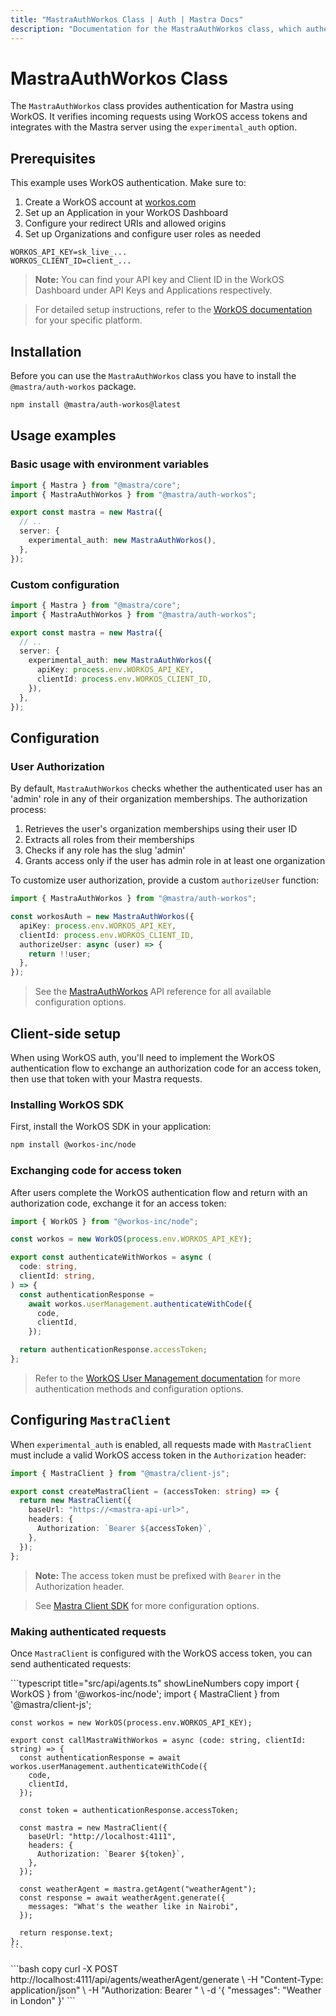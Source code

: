 ```yaml
---
title: "MastraAuthWorkos Class | Auth | Mastra Docs"
description: "Documentation for the MastraAuthWorkos class, which authenticates Mastra applications using WorkOS authentication."
---
```



# MastraAuthWorkos Class

The `MastraAuthWorkos` class provides authentication for Mastra using WorkOS. It verifies incoming requests using WorkOS access tokens and integrates with the Mastra server using the `experimental_auth` option.

## Prerequisites

This example uses WorkOS authentication. Make sure to:

1. Create a WorkOS account at [workos.com](https://workos.com/)
2. Set up an Application in your WorkOS Dashboard
3. Configure your redirect URIs and allowed origins
4. Set up Organizations and configure user roles as needed

```env title=".env" copy
WORKOS_API_KEY=sk_live_...
WORKOS_CLIENT_ID=client_...
```

> **Note:** You can find your API key and Client ID in the WorkOS Dashboard under API Keys and Applications respectively.

> For detailed setup instructions, refer to the [WorkOS documentation](https://workos.com/docs) for your specific platform.

## Installation

Before you can use the `MastraAuthWorkos` class you have to install the `@mastra/auth-workos` package.

```bash copy
npm install @mastra/auth-workos@latest
```

## Usage examples

### Basic usage with environment variables

```typescript {2,7} title="src/mastra/index.ts" showLineNumbers copy
import { Mastra } from "@mastra/core";
import { MastraAuthWorkos } from "@mastra/auth-workos";

export const mastra = new Mastra({
  // ..
  server: {
    experimental_auth: new MastraAuthWorkos(),
  },
});
```

### Custom configuration

```typescript {2,7-10} title="src/mastra/index.ts" showLineNumbers copy
import { Mastra } from "@mastra/core";
import { MastraAuthWorkos } from "@mastra/auth-workos";

export const mastra = new Mastra({
  // ..
  server: {
    experimental_auth: new MastraAuthWorkos({
      apiKey: process.env.WORKOS_API_KEY,
      clientId: process.env.WORKOS_CLIENT_ID,
    }),
  },
});
```

## Configuration

### User Authorization

By default, `MastraAuthWorkos` checks whether the authenticated user has an 'admin' role in any of their organization memberships. The authorization process:

1. Retrieves the user's organization memberships using their user ID
2. Extracts all roles from their memberships
3. Checks if any role has the slug 'admin'
4. Grants access only if the user has admin role in at least one organization

To customize user authorization, provide a custom `authorizeUser` function:

```typescript title="src/mastra/auth.ts" showLineNumbers copy
import { MastraAuthWorkos } from "@mastra/auth-workos";

const workosAuth = new MastraAuthWorkos({
  apiKey: process.env.WORKOS_API_KEY,
  clientId: process.env.WORKOS_CLIENT_ID,
  authorizeUser: async (user) => {
    return !!user;
  },
});
```

> See the [MastraAuthWorkos](/reference/auth/workos) API reference for all available configuration options.

## Client-side setup

When using WorkOS auth, you'll need to implement the WorkOS authentication flow to exchange an authorization code for an access token, then use that token with your Mastra requests.

### Installing WorkOS SDK

First, install the WorkOS SDK in your application:

```bash copy
npm install @workos-inc/node
```

### Exchanging code for access token

After users complete the WorkOS authentication flow and return with an authorization code, exchange it for an access token:

```typescript title="lib/auth.ts" showLineNumbers copy
import { WorkOS } from "@workos-inc/node";

const workos = new WorkOS(process.env.WORKOS_API_KEY);

export const authenticateWithWorkos = async (
  code: string,
  clientId: string,
) => {
  const authenticationResponse =
    await workos.userManagement.authenticateWithCode({
      code,
      clientId,
    });

  return authenticationResponse.accessToken;
};
```

> Refer to the [WorkOS User Management documentation](https://workos.com/docs/authkit/vanilla/nodejs) for more authentication methods and configuration options.

## Configuring `MastraClient`

When `experimental_auth` is enabled, all requests made with `MastraClient` must include a valid WorkOS access token in the `Authorization` header:

```typescript title="lib/mastra/mastra-client.ts" showLineNumbers copy
import { MastraClient } from "@mastra/client-js";

export const createMastraClient = (accessToken: string) => {
  return new MastraClient({
    baseUrl: "https://<mastra-api-url>",
    headers: {
      Authorization: `Bearer ${accessToken}`,
    },
  });
};
```

> **Note:** The access token must be prefixed with `Bearer` in the Authorization header.

> See [Mastra Client SDK](/docs/server-db/mastra-client) for more configuration options.

### Making authenticated requests

Once `MastraClient` is configured with the WorkOS access token, you can send authenticated requests:

<Tabs>
  <TabItem value="curl" label="cURL">
    ```typescript title="src/api/agents.ts" showLineNumbers copy
    import { WorkOS } from '@workos-inc/node';
    import { MastraClient } from '@mastra/client-js';

    const workos = new WorkOS(process.env.WORKOS_API_KEY);

    export const callMastraWithWorkos = async (code: string, clientId: string) => {
      const authenticationResponse = await workos.userManagement.authenticateWithCode({
        code,
        clientId,
      });

      const token = authenticationResponse.accessToken;

      const mastra = new MastraClient({
        baseUrl: "http://localhost:4111",
        headers: {
          Authorization: `Bearer ${token}`,
        },
      });

      const weatherAgent = mastra.getAgent("weatherAgent");
      const response = await weatherAgent.generate({
        messages: "What's the weather like in Nairobi",
      });

      return response.text;
    };
    ```

  </TabItem>
  <TabItem value="react" label="React">
    ```bash copy
    curl -X POST http://localhost:4111/api/agents/weatherAgent/generate \
      -H "Content-Type: application/json" \
      -H "Authorization: Bearer <your-workos-access-token>" \
      -d '{
        "messages": "Weather in London"
      }'
    ```
  </TabItem>
</Tabs>
